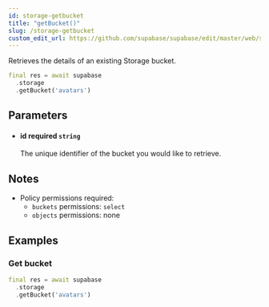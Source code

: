 ```yaml
---
id: storage-getbucket
title: "getBucket()"
slug: /storage-getbucket
custom_edit_url: https://github.com/supabase/supabase/edit/master/web/spec/supabase_dart_v1_ref.yml
---
```



Retrieves the details of an existing Storage bucket.


```dart
final res = await supabase
  .storage
  .getBucket('avatars')
```


## Parameters


<ul className="method-list-group">
  
<li className="method-list-item">
  <h4 className="method-list-item-label">
    <span className="method-list-item-label-name">
      id
    </span>
    <span className="method-list-item-label-badge required">
      required
    </span>
    <span className="method-list-item-validation">
      <code>string</code>
    </span>
  </h4>
  <div class="method-list-item-description">

The unique identifier of the bucket you would like to retrieve.

  </div>
  
</li>

</ul>


## Notes

- Policy permissions required:
  - `buckets` permissions: `select` 
  - `objects` permissions: none










## Examples

### Get bucket



```dart
final res = await supabase
  .storage
  .getBucket('avatars')
```